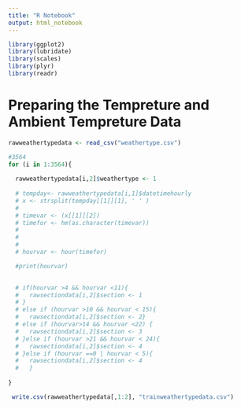 ```yaml
---
title: "R Notebook"
output: html_notebook
---
```


```r
library(ggplot2)
library(lubridate)
library(scales)
library(plyr)
library(readr)

```

# Preparing the Tempreture and Ambient Tempreture Data
```r
rawweathertypedata <- read_csv("weathertype.csv")

```


```r
#3564
for (i in 1:3564){
  
  rawweathertypedata[i,2]$weathertype <- 1
  
  # tempday<- rawweathertypedata[i,1]$datetimehourly
  # x <- strsplit(tempday[[1]][1], ' ' )
  # 
  # timevar <- (x[[1]][2])
  # timefor <- hm(as.character(timevar))
  # 
  # 
  # 
  # hourvar <- hour(timefor)

  #print(hourvar)
  

  # if(hourvar >4 && hourvar <11){
  #   rawsectiondata[i,2]$section <- 1
  # }
  # else if (hourvar >10 && hourvar < 15){
  #   rawsectiondata[i,2]$section <- 2}
  # else if (hourvar>14 && hourvar <22) {
  #   rawsectiondata[i,2]$section <- 3
  # }else if (hourvar >21 && hourvar < 24){
  #   rawsectiondata[i,2]$section <- 4
  # }else if (hourvar ==0 | hourvar < 5){
  #   rawsectiondata[i,2]$section <- 4
  #   }
  
}
```

```r
 write.csv(rawweathertypedata[,1:2], "trainweathertypedata.csv")


```